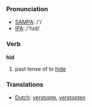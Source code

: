 === Pronunciation ===
*[[w:SAMPA|SAMPA]]: /'/
*[[w:IPA|IPA]]: /'hɪd/

=== Verb ===

'''hid'''

# past tense of to [[hide]]

=== Translations ===
*[[Dutch]]: [[verstopte]], [[verstopten]]